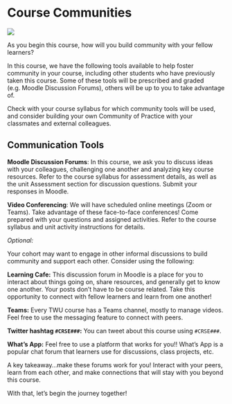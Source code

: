 # Course Communities{-}

![](assets/community/luke-porter-NEqEC7qa9FM-unsplash.jpg)

As you begin this course, how will you build community with your fellow learners?

In this course, we have the following tools available to help foster community in your course, including other students who have previously taken this course. Some of these tools will be prescribed and graded (e.g. Moodle Discussion Forums), others will be up to you to take advantage of.

Check with your course syllabus for which community tools will be used, and consider building your own Community of Practice with your classmates and external colleagues.

## Communication Tools {-}

**Moodle Discussion Forums**: In this course, we ask you to discuss ideas with your colleagues, challenging one another and analyzing key course resources. Refer to the course syllabus for assessment details, as well as the unit Assessment section for discussion questions.  Submit your responses in Moodle.

**Video Conferencing**: We will have scheduled online meetings (Zoom or Teams). Take advantage of these face-to-face conferences! Come prepared with your questions and assigned activities. Refer to the course syllabus and unit activity instructions for details.

*Optional:*

Your cohort may want to engage in other informal discussions to build community and support each other.  Consider using the following:  

**Learning Cafe:** This discussion forum in Moodle is a place for you to interact about things going on, share resources, and generally get to know one another. Your posts don't have to be course related. Take this opportunity to connect with fellow learners and learn from one another!

**Teams:** Every TWU course has a Teams channel, mostly to manage videos. Feel free to use the messaging feature to connect with peers.

**Twitter hashtag `#CRSE###`:** You can tweet about this course using `#CRSE###`.

**What's App:** Feel free to use a platform that works for you!!  What's App is a popular chat forum that learners use for discussions, class projects, etc.


A key takeaway...make these forums work for you!  Interact with your peers, learn from each other, and make connections that will stay with you beyond this course.

With that, let's begin the journey together!


